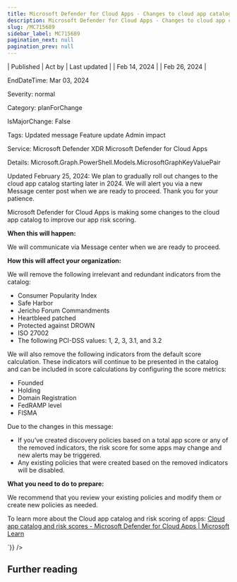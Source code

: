 ```yaml
---
title: Microsoft Defender for Cloud Apps - Changes to cloud app catalog
description: Microsoft Defender for Cloud Apps - Changes to cloud app catalog
slug: /MC715689
sidebar_label: MC715689
pagination_next: null
pagination_prev: null
---
```



| Published | Act by | Last updated |
| Feb 14, 2024 |  | Feb 26, 2024 |

EndDateTime: Mar 03, 2024

Severity: normal

Category: planForChange

IsMajorChange: False

Tags: Updated message Feature update Admin impact

Service: Microsoft Defender XDR Microsoft Defender for Cloud Apps

Details: Microsoft.Graph.PowerShell.Models.MicrosoftGraphKeyValuePair

<div dangerouslySetInnerHTML={{__html:`
<p>Updated February 25, 2024: We plan to gradually roll out changes to the cloud app catalog starting later in 2024.  We will alert you via a new Message center post when we are ready to proceed. Thank you for your patience.</p><p>Microsoft Defender for Cloud Apps is making some changes to the cloud app catalog to improve our app risk scoring. </p><p><b>When this will happen:</b><br></p><p>We will communicate via Message center when we are ready to proceed.<br></p><p><b>How this will affect your organization:</b></p><p>We will remove the following irrelevant and redundant indicators from the catalog:</p><ul><li>Consumer Popularity Index
</li><li>Safe Harbor
</li><li>Jericho Forum Commandments
</li><li>Heartbleed patched
</li><li>Protected against DROWN
</li><li>ISO 27002
</li><li>The following PCI-DSS values: 1, 2, 3, 3.1, and 3.2
</li></ul><p>We will also remove the following indicators from the default score calculation. These indicators will continue to be presented in the catalog and can be included in score calculations by configuring the score metrics: 
</p><ul><li>Founded
</li><li>Holding
</li><li>Domain Registration
</li><li>FedRAMP level
</li><li>FISMA</li></ul><p>Due to the changes in this message:
</p><ul><li>If you’ve created discovery policies based on a total app score or any of the removed indicators, the risk score for some apps may change and new alerts may be triggered.&nbsp;</li><li>Any existing policies that were created based on the removed indicators will be disabled.</li></ul><p><b>What you need to do to prepare:</b><br></p><p>We recommend that you review your existing policies and modify them or create new policies as needed.</p><p>To learn more about the Cloud app catalog and risk scoring of apps: <a href="https://learn.microsoft.com/defender-cloud-apps/risk-score" target="_blank">Cloud app catalog and risk scores - Microsoft Defender for Cloud Apps | Microsoft Learn</a></p>
`}} />

## Further reading

